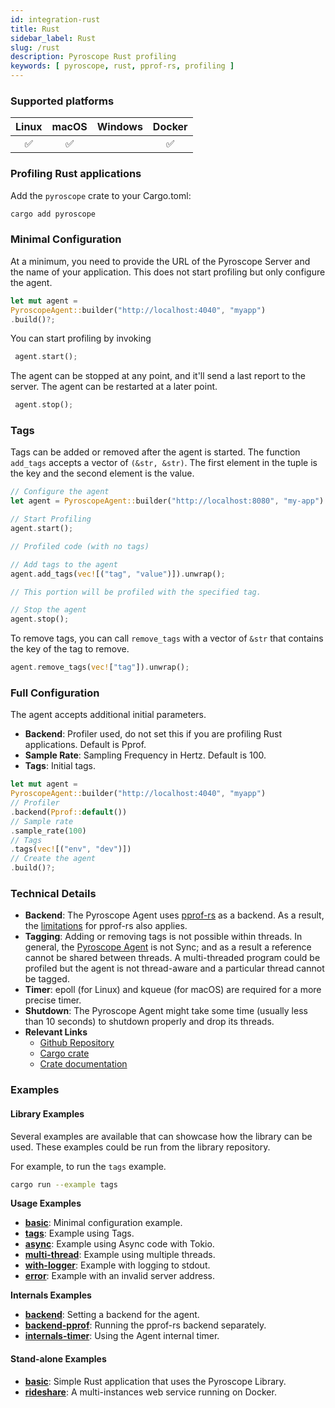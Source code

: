 ```yaml
---
id: integration-rust
title: Rust 
sidebar_label: Rust
slug: /rust
description: Pyroscope Rust profiling
keywords: [ pyroscope, rust, pprof-rs, profiling ]
---
```





### Supported platforms

| Linux | macOS | Windows | Docker |
|:-----:|:-----:|:-------:|:------:|
|   ✅  |   ✅  |         |   ✅   |

### Profiling Rust applications

Add the `pyroscope` crate to your Cargo.toml:

```bash
cargo add pyroscope
```

### Minimal Configuration

At a minimum, you need to provide the URL of the Pyroscope Server and the name of your application. This does not start profiling but only configure the agent.

```rust
let mut agent =
PyroscopeAgent::builder("http://localhost:4040", "myapp")
.build()?;
```

You can start profiling by invoking

```rust
 agent.start();
```

The agent can be stopped at any point, and it'll send a last report to the server. The agent can be restarted at a later point.

```rust
 agent.stop();
```

### Tags

Tags can be added or removed after the agent is started. The function `add_tags` accepts a vector of `(&str, &str)`. The first element in the tuple is the key and the second element is the value.

```rust
// Configure the agent
let agent = PyroscopeAgent::builder("http://localhost:8080", "my-app").build().unwrap();

// Start Profiling
agent.start();

// Profiled code (with no tags) 

// Add tags to the agent
agent.add_tags(vec![("tag", "value")]).unwrap();

// This portion will be profiled with the specified tag. 

// Stop the agent 
agent.stop();
```

To remove tags, you can call `remove_tags` with a vector of `&str` that contains the key of the tag to remove.

```rust
agent.remove_tags(vec!["tag"]).unwrap();
```

### Full Configuration

The agent accepts additional initial parameters.

- **Backend**: Profiler used, do not set this if you are profiling Rust applications. Default is Pprof.
- **Sample Rate**: Sampling Frequency in Hertz. Default is 100.
- **Tags**: Initial tags.

```rust
let mut agent =
PyroscopeAgent::builder("http://localhost:4040", "myapp")
// Profiler
.backend(Pprof::default())
// Sample rate
.sample_rate(100)
// Tags
.tags(vec![("env", "dev")])
// Create the agent
.build()?;
```


### Technical Details

- **Backend**: The Pyroscope Agent uses [pprof-rs](https://github.com/tikv/pprof-rs) as a backend. As a result, the [limitations](https://github.com/tikv/pprof-rs#why-not-) for pprof-rs also applies.
- **Tagging**: Adding or removing tags is not possible within threads. In general, the [Pyroscope Agent](https://docs.rs/pyroscope/latest/pyroscope/pyroscope/struct.PyroscopeAgent.html) is not Sync; and as a result a reference cannot be shared between threads. A multi-threaded program could be profiled but the agent is not thread-aware and a particular thread cannot be tagged.
- **Timer**: epoll (for Linux) and kqueue (for macOS) are required for a more precise timer.
- **Shutdown**: The Pyroscope Agent might take some time (usually less than 10 seconds) to shutdown properly and drop its threads.
- **Relevant Links**
  - [Github Repository](https://github.com/pyroscope-io/pyroscope-rs)
  - [Cargo crate](https://crates.io/crates/pyroscope)
  - [Crate documentation](https://docs.rs/pyroscope/latest/pyroscope/index.html)


### Examples


#### Library Examples

Several examples are available that can showcase how the library can be used. These examples could be run from the library repository.

For example, to run the `tags` example.

```bash
cargo run --example tags 
```

**Usage Examples**

- [**basic**](https://github.com/pyroscope-io/pyroscope-rs/blob/main/examples/basic.rs): Minimal configuration example.
- [**tags**](https://github.com/pyroscope-io/pyroscope-rs/blob/main/examples/tags.rs): Example using Tags.
- [**async**](https://github.com/pyroscope-io/pyroscope-rs/blob/main/examples/async.rs): Example using Async code with Tokio.
- [**multi-thread**](https://github.com/pyroscope-io/pyroscope-rs/blob/main/examples/multi-thread.rs): Example using multiple threads.
- [**with-logger**](https://github.com/pyroscope-io/pyroscope-rs/blob/main/examples/with-logger.rs): Example with logging to stdout.
- [**error**](https://github.com/pyroscope-io/pyroscope-rs/blob/main/examples/error.rs): Example with an invalid server address.

**Internals Examples**

- [**backend**](https://github.com/pyroscope-io/pyroscope-rs/blob/main/examples/backend.rs): Setting a backend for the agent.
- [**backend-pprof**](https://github.com/pyroscope-io/pyroscope-rs/blob/main/examples/backend-pprof.rs): Running the pprof-rs backend separately.
- [**internals-timer**](https://github.com/pyroscope-io/pyroscope-rs/blob/main/examples/internals-timer.rs): Using the Agent internal timer.

#### Stand-alone Examples

- [**basic**](https://github.com/pyroscope-io/pyroscope/tree/main/examples/rust/basic): Simple Rust application that uses the Pyroscope Library.
- [**rideshare**](https://github.com/pyroscope-io/pyroscope/tree/main/examples/rust/rideshare): A multi-instances web service running on Docker.
